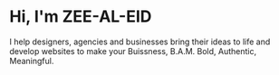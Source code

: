 # Hi, I'm ZEE-AL-EID

I help designers, agencies and businesses bring their ideas to life and develop websites to make your Buissness,
B.A.M. Bold, Authentic, Meaningful.
